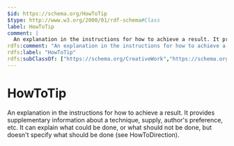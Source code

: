 ```yaml
---
$id: https://schema.org/HowToTip
$type: http://www.w3.org/2000/01/rdf-schema#Class
label: HowToTip
comment: |
  An explanation in the instructions for how to achieve a result. It provides supplementary information about a technique, supply, author's preference, etc. It can explain what could be done, or what should not be done, but doesn't specify what should be done (see HowToDirection).
rdfs:comment: "An explanation in the instructions for how to achieve a result. It provides supplementary information about a technique, supply, author's preference, etc. It can explain what could be done, or what should not be done, but doesn't specify what should be done (see HowToDirection)."
rdfs:label: "HowToTip"
rdfs:subClassOf: ["https://schema.org/CreativeWork","https://schema.org/ListItem"]
---
```


# HowToTip

An explanation in the instructions for how to achieve a result. It provides supplementary information about a technique, supply, author's preference, etc. It can explain what could be done, or what should not be done, but doesn't specify what should be done (see HowToDirection).

